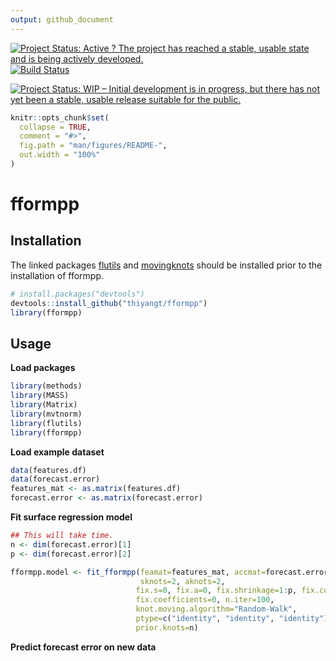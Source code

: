 ```yaml
---
output: github_document
---
```


[![Project Status: Active ? The project has reached a stable, usable state and is being actively developed.](http://www.repostatus.org/badges/latest/active.svg)](http://www.repostatus.org/#active) [![Build Status](https://travis-ci.org/thiyangt/fformpp.svg?branch=master)](https://travis-ci.org/thiyangt/fformpp.svg?branch=masterr)

[![Project Status: WIP – Initial development is in progress, but there has not yet been a stable, usable release suitable for the public.](https://www.repostatus.org/badges/latest/wip.svg)](https://www.repostatus.org/#wip)

<!-- README.md is generated from README.Rmd. Please edit that file -->

```r
knitr::opts_chunk$set(
  collapse = TRUE,
  comment = "#>",
  fig.path = "man/figures/README-",
  out.width = "100%"
)
```

# fformpp 


## Installation

The linked packages [flutils](https://github.com/feng-li/flutils) and [movingknots](https://github.com/feng-li/movingknots) should be installed prior to the installation of fformpp.

```r
# install.packages("devtools")
devtools::install_github("thiyangt/fformpp")
library(fformpp)
```

## Usage

**Load packages**
```r
library(methods)
library(MASS)
library(Matrix)
library(mvtnorm)
library(flutils)
library(fformpp)
```

**Load example dataset**

```r
data(features.df)
data(forecast.error)
features_mat <- as.matrix(features.df)
forecast.error <- as.matrix(forecast.error)
```

**Fit surface regression model**

```r
## This will take time.
n <- dim(forecast.error)[1]
p <- dim(forecast.error)[2]

fformpp.model <- fit_fformpp(feamat=features_mat, accmat=forecast.error, 
                             sknots=2, aknots=2,
                            fix.s=0, fix.a=0, fix.shrinkage=1:p, fix.covariance=0,
                            fix.coefficients=0, n.iter=100,
                            knot.moving.algorithm="Random-Walk",
                            ptype=c("identity", "identity", "identity"),
                            prior.knots=n)
```

**Predict forecast error on new data**
